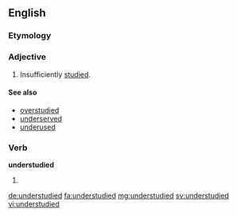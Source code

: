 ==English==
===Etymology===

{{prefix|under|studied}}


===Adjective===
{{en-adj}}

# Insufficiently [[study|studied]].
====See also====
*[[overstudied]]
*[[underserved]]
*[[underused]]

===Verb===
'''understudied'''

# {{past of|understudy}}

[[de:understudied]]
[[fa:understudied]]
[[mg:understudied]]
[[sv:understudied]]
[[vi:understudied]]